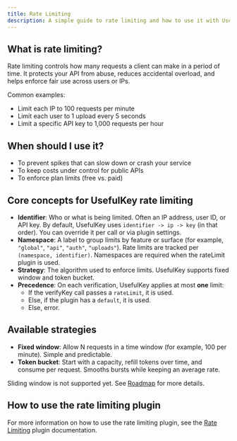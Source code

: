 ```yaml
---
title: Rate Limiting
description: A simple guide to rate limiting and how to use it with UsefulKey.
---
```


## What is rate limiting?

Rate limiting controls how many requests a client can make in a period of time. It protects your API from abuse, reduces accidental overload, and helps enforce fair use across users or IPs.

Common examples:

- Limit each IP to 100 requests per minute
- Limit each user to 1 upload every 5 seconds
- Limit a specific API key to 1,000 requests per hour

## When should I use it?

- To prevent spikes that can slow down or crash your service
- To keep costs under control for public APIs
- To enforce plan limits (free vs. paid)

## Core concepts for UsefulKey rate limiting

- **Identifier**: Who or what is being limited. Often an IP address, user ID, or API key. By default, UsefulKey uses `identifier -> ip -> key` (in that order). You can override it per call or via plugin settings.
- **Namespace**: A label to group limits by feature or surface (for example, `"global"`, `"api"`, `"auth"`, `"uploads"`). Rate limits are tracked per `(namespace, identifier)`. Namespaces are required when the rateLimit plugin is used.
- **Strategy**: The algorithm used to enforce limits. UsefulKey supports fixed window and token bucket.
- **Precedence**: On each verification, UsefulKey applies at most **one** limit:
  - If the verifyKey call passes a `rateLimit`, it is used.
  - Else, if the plugin has a `default`, it is used.
  - Else, error.

## Available strategies

- **Fixed window**: Allow N requests in a time window (for example, 100 per minute). Simple and predictable.
- **Token bucket**: Start with a capacity, refill tokens over time, and consume per request. Smooths bursts while keeping an average rate.

Sliding window is not supported yet. See [Roadmap](/docs/additional-info/roadmap) for more details.

## How to use the rate limiting plugin
For more information on how to use the rate limiting plugin, see the [Rate Limiting](/docs/plugins/rate-limiting) plugin documentation.
